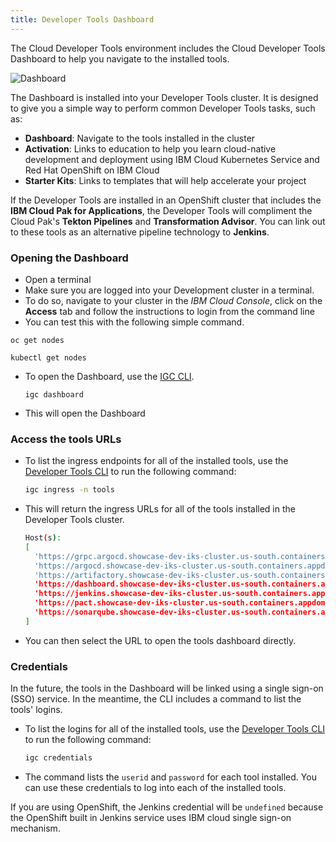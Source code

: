 ```yaml
---
title: Developer Tools Dashboard
---
```


<PageDescription>

The Cloud Developer Tools environment includes the Cloud Developer Tools Dashboard to help you navigate to the installed tools.

</PageDescription>

![Dashboard](devcluster.png)

The Dashboard is installed into your Developer Tools cluster. It is designed to give you a simple way 
to perform common Developer Tools tasks, such as:
- **Dashboard**: Navigate to the tools installed in the cluster
- **Activation**: Links to education to help you learn cloud-native development and deployment 
using IBM Cloud Kubernetes Service and Red Hat OpenShift on IBM Cloud
- **Starter Kits**: Links to templates that will help accelerate your project

<InlineNotification>

If the Developer Tools are installed in an OpenShift cluster that includes the **IBM Cloud Pak for Applications**, 
the Developer Tools will compliment the Cloud Pak's **Tekton Pipelines** and **Transformation Advisor**. 
You can link out to these tools as an alternative pipeline technology to **Jenkins**.

</InlineNotification>

### Opening the Dashboard

- Open a terminal
- Make sure you are logged into your Development cluster in a terminal.
- To do so, navigate to your cluster in the _IBM Cloud Console_, click on the **Access** tab and
follow the instructions to login from the command line
- You can test this with the following simple command.

<Accordion>

  <AccordionItem title="OpenShift">

    oc get nodes

  </AccordionItem>

  <AccordionItem title="Kubernetes">

    kubectl get nodes

  </AccordionItem>

</Accordion>

<p></p>

- To open the Dashboard, use the [IGC CLI](/guides/cli).
    ```
    igc dashboard
    ```

- This will open the Dashboard

### Access the tools URLs

- To list the ingress endpoints for all of the installed tools, use the [Developer Tools CLI](../getting-started/cli) to run the following command:
    ```bash
    igc ingress -n tools
    ```

- This will return the ingress URLs for all of the tools installed in the Developer Tools cluster.
    ```bash
    Host(s):
    [
      'https://grpc.argocd.showcase-dev-iks-cluster.us-south.containers.appdomain.cloud',
      'https://argocd.showcase-dev-iks-cluster.us-south.containers.appdomain.cloud',
      'https://artifactory.showcase-dev-iks-cluster.us-south.containers.appdomain.cloud',
      'https://dashboard.showcase-dev-iks-cluster.us-south.containers.appdomain.cloud',
      'https://jenkins.showcase-dev-iks-cluster.us-south.containers.appdomain.cloud',
      'https://pact.showcase-dev-iks-cluster.us-south.containers.appdomain.cloud',
      'https://sonarqube.showcase-dev-iks-cluster.us-south.containers.appdomain.cloud'
    ]
    ```

-  You can then select the URL to open the tools dashboard directly.

### Credentials

In the future, the tools in the Dashboard will be linked using a single sign-on (SSO) service. 
In the meantime, the CLI includes a command to list the tools' logins.

- To list the logins for all of the installed tools, use the [Developer Tools CLI](../getting-started/cli) to run the following command:
    ```bash
    igc credentials
    ```

- The command lists the `userid` and `password` for each tool installed. You can use these credentials to log into each of the installed tools.

<InlineNotification>

If you are using OpenShift, the Jenkins credential
will be `undefined` because the OpenShift built in Jenkins service uses IBM cloud single sign-on mechanism.

</InlineNotification>
